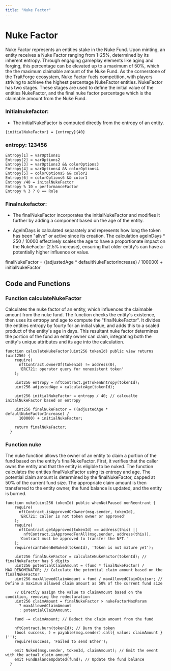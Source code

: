 ```yaml
---
title: "Nuke Factor"
---
```


# Nuke Factor 

Nuke Factor represents an entities stake in the Nuke Fund. Upon minting, an entity receives a Nuke Factor ranging from 1-25%, determined by its inherent entropy. Through engaging gameplay elements like aging and forging, this percentage can be elevated up to a maximum of 50%, which the the maximum claimable amount of the Nuke Fund. As the cornerstone of the TraitForge ecosystem, Nuke Factor fuels competition, with players striving to achieve the highest percentage NukeFactor entities.
NukeFactor has two stages. These stages are used to define the initial value of the entities NukeFactor, and the final nuke factor percentage which is the claimable amount from the Nuke Fund.

### Initialnukefactor:

- The initialNukeFactor is computed directly from the entropy of an entity.

```{initialNukeFactor} = {entropy}{40}```

### entropy: 123456
```
Entropy[1] = varOptions1
Entropy[2] = varOptions2
Entropy[3] = varOptions3 && colorOptions3
Entropy[4] = varOptions4 && colorOptions4
Entropy[5] = colorOptions5 && color2
Entropy[6] = colorOptions6 && color1
Entropy /40 = initalNukeFactor
Entropy % 10 = performanceFactor
Entropy % 3 ? 0 == Role
```
### Finalnukefactor:

- The finalNukeFactor incorporates the initialNukeFactor and modifies it further by adding a component based on the age of the entity.

- AgeInDays is calculated separately and represents how long the token has been "alive" or active since its creation. The calculation ageInDays * 250 / 10000 effectively scales the age to have a proportionate impact on the NukeFactor (2.5% increase), ensuring that older entity's can have a potentially higher influence or value.

finalNukeFactor = ((adjustedAge * defaultNukeFactorIncrease) / 100000) + initialNukeFactor

## Code and Functions 

### Function calculateNukeFactor

Calculates the nuke factor of an entity, which influences the claimable amount from the nuke fund. The function checks the entity's existence, then uses its entropy and age to compute the "finalNukeFactor". It divides the entities entropy by fourty for an initial value, and adds this to a scaled product of the entity's age in days. This resultant nuke factor determines the portion of the fund an entity owner can claim, integrating both the entity's unique attributes and its age into the calculation.

```
function calculateNukeFactor(uint256 tokenId) public view returns (uint256) {
    require(
      nftContract.ownerOf(tokenId) != address(0),
      'ERC721: operator query for nonexistent token'
    );

    uint256 entropy = nftContract.getTokenEntropy(tokenId);
    uint256 adjustedAge = calculateAge(tokenId);

    uint256 initialNukeFactor = entropy / 40; // calcualte initalNukeFactor based on entropy

    uint256 finalNukeFactor = ((adjustedAge * defaultNukeFactorIncrease) /
      100000) + initialNukeFactor;

    return finalNukeFactor;
  }
```

### Function nuke

The nuke function allows the owner of an entity to claim a portion of the fund based on the entity's finalNukeFactor. First, it verifies that the caller owns the entity and that the entity is eligible to be nuked. The function calculates the entities finalNukeFactor using its entropy and age. The potential claim amount is determined by the finalNukeFactor, capped at 50% of the current fund size. The appropriate claim amount is then transferred to the entity owner, the fund balance is updated, and the entity is burned.

```
function nuke(uint256 tokenId) public whenNotPaused nonReentrant {
    require(
      nftContract.isApprovedOrOwner(msg.sender, tokenId),
      'ERC721: caller is not token owner or approved'
    );
    require(
      nftContract.getApproved(tokenId) == address(this) ||
        nftContract.isApprovedForAll(msg.sender, address(this)),
      'Contract must be approved to transfer the NFT.'
    );
    require(canTokenBeNuked(tokenId), 'Token is not mature yet');

    uint256 finalNukeFactor = calculateNukeFactor(tokenId); // finalNukeFactor has 5 digits
    uint256 potentialClaimAmount = (fund * finalNukeFactor) / MAX_DENOMINATOR; // Calculate the potential claim amount based on the finalNukeFactor
    uint256 maxAllowedClaimAmount = fund / maxAllowedClaimDivisor; // Define a maximum allowed claim amount as 50% of the current fund size

    // Directly assign the value to claimAmount based on the condition, removing the redeclaration
    uint256 claimAmount = finalNukeFactor > nukeFactorMaxParam
      ? maxAllowedClaimAmount
      : potentialClaimAmount;

    fund -= claimAmount; // Deduct the claim amount from the fund

    nftContract.burn(tokenId); // Burn the token
    (bool success, ) = payable(msg.sender).call{ value: claimAmount }('');
    require(success, 'Failed to send Ether');

    emit Nuked(msg.sender, tokenId, claimAmount); // Emit the event with the actual claim amount
    emit FundBalanceUpdated(fund); // Update the fund balance
  }
```
